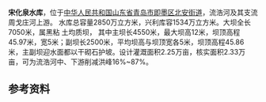 {{Infobox Reservoir 
|name = 宋化泉水库
|nickname =
|image = 
|image_caption = 
|map = 
|map_caption = 
|pushpin_map = China Qingdao
|pushpin_map_caption = 宋化泉水库在青岛市的位置
|code =
|class = 中型水库
|location_of_reservoir =[[中华人民共和国|中华人民共和国]][[山东省|山东省]][[青岛市|青岛市]][[即墨区|即墨区]][[北安街道|北安街道]]
|location_of_dam = 
|inflow =
|outflow = 
|catchment_area = 42.7
|reservoir_area =
|mean_depth = 
|maximum_depth = 
|flood_level = 
|normal_water_level =
|dead_water_level = 
|water_quality = 
|island = 
|maximum_storage_capacity = 
|normal_storage_capacity =
|dead_storage_capacity = 
|type_of_dam =
|elevation_of_dam = 
|height_of_dam =
|length_of_dam =
|width_of_dam =
|installed_capacity =
|irrigated_area =
|start = 1959年11月
|complete = 1960年8月
|cost = 
|emigrate =
|latd = 36
|latm = 27
|lats = 30
|latNS =N 
|longd = 120
|longm = 25
|longs = 30
|longEW = E
|website = 
|footnotes =
}}
'''宋化泉水库'''，位于[[中华人民共和国|中华人民共和国]][[山东省|山东省]][[青岛市|青岛市]][[即墨区|即墨区]][[北安街道|北安街道]]，流浩河及其支流周戈庄河上游。 水库总容量2850万立方米，兴利库容1534万立方米。大坝全长7050米，属黑粘 土均质坝， 其中主坝长4550米，最大坝高12米，坝顶高程45.97米，宽5米；副坝长2500米，平均坝高与坝顶宽各5米，坝顶高程45.86米，主副坝迎水面都以干砌石护坡。设计灌溉面积2.25万亩，核实面积2.33万亩，可为流浩河中、下游削减洪峰16%~87%。

==参考资料==
{{reflist}}
{{青岛小作品}}
{{青岛水库}}